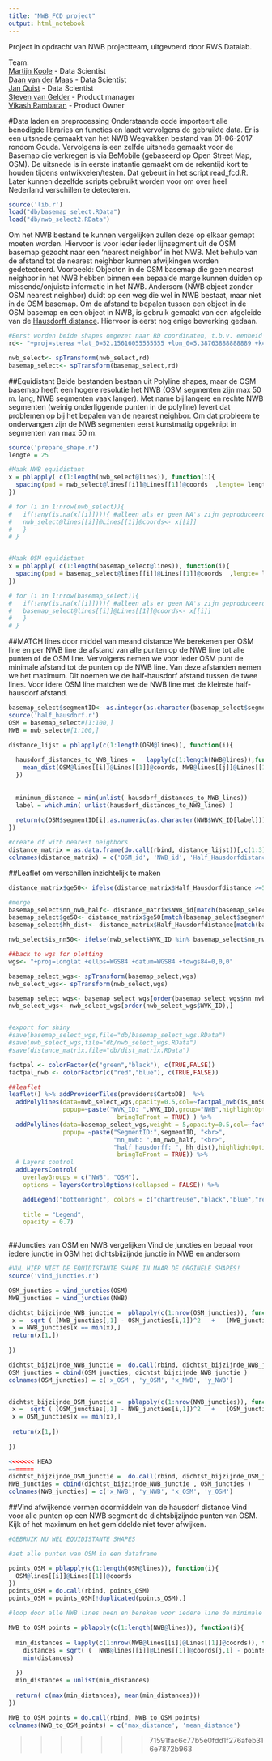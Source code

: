 ```yaml
---
title: "NWB_FCD project"
output: html_notebook
---
```


Project in opdracht van NWB projectteam, uitgevoerd door RWS Datalab.

Team:  
[Martijn Koole](martijn.koole@rws.nl) - Data Scientist  
[Daan van der Maas](daan.vander.maas@rws.nl) - Data Scientist  
[Jan Quist](jan.quist@rws.nl) - Data Scientist  
[Steven van Gelder](steven.van.gelder@rws.nl) - Product manager  
[Vikash Rambaran](vikash.rambaran@rws.nl) - Product Owner  


#Data laden en preprocessing
Onderstaande code importeert alle benodigde libraries en functies en laadt vervolgens de gebruikte data. Er is een uitsnede gemaakt van het NWB Wegvakken bestand van 01-06-2017 rondom Gouda. Vervolgens is een zelfde uitsnede gemaakt voor de Basemap die verkregen is via BeMobile (gebaseerd op Open Street Map, OSM). De uitsnede is in eerste instantie gemaakt om de rekentijd kort te houden tijdens ontwikkelen/testen. Dat gebeurt in het script read_fcd.R. Later kunnen dezelfde scripts gebruikt worden voor om over heel Nederland verschillen te detecteren.

```r
source('lib.r')
load("db/basemap_select.RData")
load("db/nwb_select2.RData")
```

Om het NWB bestand te kunnen vergelijken zullen deze op elkaar gemapt moeten worden. Hiervoor is voor ieder ieder lijnsegment uit de OSM basemap gezocht naar een 'nearest neighbor' in het NWB. Met behulp van de afstand tot de nearest neighbor kunnen afwijkingen worden gedetecteerd. Voorbeeld: Objecten in de OSM basemap die geen nearest neighbor in het NWB hebben binnen een bepaalde marge kunnen duiden op missende/onjuiste informatie in het NWB. Andersom (NWB object zonder OSM nearest neighbor) duidt op een weg die wel in NWB bestaat, maar niet in de OSM basemap. Om de afstand te bepalen tussen een object in de OSM basemap en een object in NWB, is gebruik gemaakt van een afgeleide van de [Hausdorff distance](https://en.wikipedia.org/wiki/Hausdorff_distance). Hiervoor is eerst nog enige bewerking gedaan.


```r
#Eerst worden beide shapes omgezet naar RD coordinaten, t.b.v. eenheid meter
rd<- "+proj=sterea +lat_0=52.15616055555555 +lon_0=5.38763888888889 +k=0.999908 +x_0=155000 +y_0=463000 +ellps=bessel +units=m +towgs84=565.2369,50.0087,465.658,-0.406857330322398,0.350732676542563,-1.8703473836068,4.0812 +no_defs"

nwb_select<- spTransform(nwb_select,rd)
basemap_select<- spTransform(basemap_select,rd)

```

##Equidistant
Beide bestanden bestaan uit Polyline shapes, maar de OSM basemap heeft een hogere resolutie het NWB (OSM segmenten zijn max 50 m. lang, NWB segmenten vaak langer). Met name bij langere en rechte NWB segmenten (weinig onderliggende punten in de polyline) levert dat problemen op bij het bepalen van de nearest neighbor. Om dat probleem te ondervangen zijn de NWB segmenten eerst kunstmatig opgeknipt in segmenten van max 50 m.

```r
source('prepare_shape.r')
lengte = 25

#Maak NWB equidistant
x = pblapply( c(1:length(nwb_select@lines)), function(i){
  spacing(pad = nwb_select@lines[[i]]@Lines[[1]]@coords  ,lengte= lengte)
})

# for (i in 1:nrow(nwb_select)){
#   if(!any(is.na(x[[i]]))){ #alleen als er geen NA's zijn geproduceerd
#   nwb_select@lines[[i]]@Lines[[1]]@coords<- x[[i]]
#   }
# }


#Maak OSM equidistant
x = pblapply( c(1:length(basemap_select@lines)), function(i){
  spacing(pad = basemap_select@lines[[i]]@Lines[[1]]@coords  ,lengte= lengte)
})

# for (i in 1:nrow(basemap_select)){
#   if(!any(is.na(x[[i]]))){ #alleen als er geen NA's zijn geproduceerd  @daan, code is aangepast zodat dit als het goed is niet meer gebeurt
#   basemap_select@lines[[i]]@Lines[[1]]@coords<- x[[i]]
#   }
# }


```

##MATCH lines door middel van meand distance
We berekenen per OSM line en per NWB line de afstand van alle punten op de NWB line tot alle punten of de OSM line. Vervolgens nemen we voor ieder OSM punt de minimale afstand tot de punten op de NWB line. Van deze afstanden nemen we het maximum. Dit noemen we de half-hausdorf afstand tussen de twee lines. Voor idere OSM line matchen we de NWB line met de kleinste half-hausdorf afstand.

 

```r

basemap_select$segmentID<- as.integer(as.character(basemap_select$segmentID))
source('half_hausdorf.r')
OSM = basemap_select#[1:100,]
NWB = nwb_select#[1:100,]

distance_lijst = pblapply(c(1:length(OSM@lines)), function(i){
  
  hausdorf_distances_to_NWB_lines =   lapply(c(1:length(NWB@lines)),function(j){
    mean_dist(OSM@lines[[i]]@Lines[[1]]@coords, NWB@lines[[j]]@Lines[[1]]@coords  )
  })
  
  
  minimum_distance = min(unlist( hausdorf_distances_to_NWB_lines))
  label = which.min( unlist(hausdorf_distances_to_NWB_lines) )
  
  return(c(OSM$segmentID[i],as.numeric(as.character(NWB$WVK_ID[label])), minimum_distance))
})

#create df with nearest neighbors
distance_matrix = as.data.frame(do.call(rbind, distance_lijst))[,c(1:3)]
colnames(distance_matrix) = c('OSM_id', 'NWB_id', 'Half_Hausdorfdistance')

```

##Leaflet om verschillen inzichtelijk te maken
```r


distance_matrix$ge50<- ifelse(distance_matrix$Half_Hausdorfdistance >=50, TRUE,FALSE) #hh distance greater than or equal to 50 m

#merge
basemap_select$nn_nwb_half<- distance_matrix$NWB_id[match(basemap_select$segmentID,distance_matrix$OSM_id)]
basemap_select$ge50<- distance_matrix$ge50[match(basemap_select$segmentID,distance_matrix$OSM_id)]
basemap_select$hh_dist<- distance_matrix$Half_Hausdorfdistance[match(basemap_select$segmentID,distance_matrix$OSM_id)]

nwb_select$is_nn50<- ifelse(nwb_select$WVK_ID %in% basemap_select$nn_nwb_half[basemap_select$hh_dist<50],TRUE,FALSE )

##back to wgs for plotting
wgs<- "+proj=longlat +ellps=WGS84 +datum=WGS84 +towgs84=0,0,0"

basemap_select_wgs<- spTransform(basemap_select,wgs)
nwb_select_wgs<- spTransform(nwb_select,wgs)

basemap_select_wgs<- basemap_select_wgs[order(basemap_select_wgs$nn_nwb_half),]
nwb_select_wgs<- nwb_select_wgs[order(nwb_select_wgs$WVK_ID),]


#export for shiny
#save(basemap_select_wgs,file="db/basemap_select_wgs.RData")
#save(nwb_select_wgs,file="db/nwb_select_wgs.RData")
#save(distance_matrix,file="db/dist_matrix.RData")

factpal <- colorFactor(c("green","black"), c(TRUE,FALSE))
factpal_nwb <- colorFactor(c("red","blue"), c(TRUE,FALSE))

##leaflet
leaflet() %>% addProviderTiles(providers$CartoDB)  %>% 
  addPolylines(data=nwb_select_wgs,opacity=0.5,col=~factpal_nwb(is_nn50),
               popup=~paste("WVK_ID: ",WVK_ID),group="NWB",highlightOptions=highlightOptions(fillOpacity = 1,
                              bringToFront = TRUE) ) %>% 
  addPolylines(data=basemap_select_wgs,weight = 5,opacity=0.5,col=~factpal(ge50),group="OSM",
               popup= ~paste("SegmentID:",segmentID, "<br>",
                             "nn_nwb: ",nn_nwb_half, "<br>",
                             "half_hausdorff: ", hh_dist),highlightOptions=highlightOptions(fillOpacity = 1,
                              bringToFront = TRUE)) %>%
  # Layers control
  addLayersControl(
    overlayGroups = c("NWB", "OSM"),
    options = layersControlOptions(collapsed = FALSE)) %>%

    addLegend("bottomright", colors = c("chartreuse","black","blue","red"), labels = c("Wel in OSM, ook in NWB","Wel in OSM, niet NWB",
                                                                                  "Wel in NWB, ook in OSM","Wel in NWB, niet in OSM"),
    title = "Legend",
    opacity = 0.7)
  

```



##Juncties van OSM en NWB vergelijken
Vind de juncties en bepaal voor iedere junctie in OSM het dichtsbijzijnde junctie in NWB en andersom


```r

#VUL HIER NIET DE EQUIDISTANTE SHAPE IN MAAR DE ORGINELE SHAPES!
source('vind_juncties.r')

OSM_juncties = vind_juncties(OSM)
NWB_juncties = vind_juncties(NWB)

dichtst_bijzijnde_NWB_junctie =  pblapply(c(1:nrow(OSM_juncties)), function(i){
 x =  sqrt ( (NWB_juncties[,1] - OSM_juncties[i,1])^2   +   (NWB_juncties[,2] - OSM_juncties[i,2])^2 )
 x = NWB_juncties[x == min(x),] 
 return(x[1,])
 
})

dichtst_bijzijnde_NWB_junctie =  do.call(rbind, dichtst_bijzijnde_NWB_junctie)
OSM_juncties = cbind(OSM_juncties, dichtst_bijzijnde_NWB_junctie )
colnames(OSM_juncties) = c('x_OSM', 'y_OSM', 'x_NWB', 'y_NWB')


dichtst_bijzijnde_OSM_junctie =  pblapply(c(1:nrow(NWB_juncties)), function(i){
 x =  sqrt ( (OSM_juncties[,1] - NWB_juncties[i,1])^2   +   (OSM_juncties[,2] - NWB_juncties[i,2])^2 )
 x = OSM_juncties[x == min(x),] 
 
 return(x[1,])
 
})

<<<<<<< HEAD
=======
dichtst_bijzijnde_OSM_junctie =  do.call(rbind, dichtst_bijzijnde_OSM_junctie)
NWB_juncties = cbind(dichtst_bijzijnde_NWB_junctie , OSM_juncties )
colnames(NWB_juncties) = c('x_NWB', 'y_NWB', 'x_OSM', 'y_OSM')


```

##Vind afwijkende vormen doormiddeln van de hausdorf distance
Vind voor alle punten op een NWB segment de dichtsbijzijnde punten van OSM. Kijk of het maximum en het gemiddelde niet tever afwijken.




 

```r
#GEBRUIK NU WEL EQUIDISTANTE SHAPES

#zet alle punten van OSM in een dataframe

points_OSM = pblapply(c(1:length(OSM@lines)), function(i){
  OSM@lines[[i]]@Lines[[1]]@coords
})
points_OSM = do.call(rbind, points_OSM)
points_OSM = points_OSM[!duplicated(points_OSM),]

#loop door alle NWB lines heen en bereken voor iedere line de minimale afstand tot een punt in OSM

NWB_to_OSM_points = pblapply(c(1:length(NWB@lines)), function(i){
  
  min_distances = lapply(c(1:nrow(NWB@lines[[i]]@Lines[[1]]@coords)), function(j){
    distances = sqrt( (  NWB@lines[[i]]@Lines[[1]]@coords[j,1] - points_OSM[,1]  )^2  +  (  NWB@lines[[i]]@Lines[[1]]@coords[j,2] - points_OSM[,2]  )^2 )
    min(distances)
    
  })
  min_distances = unlist(min_distances)
  
  return( c(max(min_distances), mean(min_distances)))
})

NWB_to_OSM_points = do.call(rbind, NWB_to_OSM_points)
colnames(NWB_to_OSM_points) = c('max_distance', 'mean_distance')
```
>>>>>>> 71591fac6c77b5e0fdd1f276afeb316e7872b963
